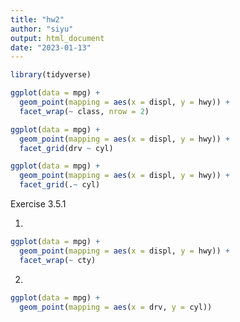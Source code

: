 ```yaml
---
title: "hw2"
author: "siyu"
output: html_document
date: "2023-01-13"
---
```

```r
library(tidyverse)
```

```r
ggplot(data = mpg) + 
  geom_point(mapping = aes(x = displ, y = hwy)) + 
  facet_wrap(~ class, nrow = 2)
```

```r
ggplot(data = mpg) + 
  geom_point(mapping = aes(x = displ, y = hwy)) + 
  facet_grid(drv ~ cyl)
```

```r
ggplot(data = mpg) + 
  geom_point(mapping = aes(x = displ, y = hwy)) + 
  facet_grid(.~ cyl)
```

Exercise 3.5.1

1. 
```r
ggplot(data = mpg) + 
  geom_point(mapping = aes(x = displ, y = hwy)) + 
  facet_wrap(~ cty)
```
2. 
```r
ggplot(data = mpg) + 
  geom_point(mapping = aes(x = drv, y = cyl))
```